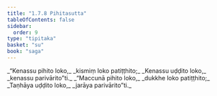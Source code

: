 ```yaml
---
title: "1.7.8 Pihitasutta"
tableOfContents: false
sidebar:
  order: 9
type: "tipitaka"
basket: "su"
book: "saga"
---
```



<DynamicBreadcrumb />

<Division number="68" book="saga">

<Paragraph number="325" type="verses" book="saga">
_“Kenassu pihito loko,_  
_kismiṃ loko patiṭṭhito;_  
_Kenassu uḍḍito loko,_  
_kenassu parivārito”ti._  

</Paragraph>

<Paragraph number="326" type="verses" book="saga">
_“Maccunā pihito loko,_  
_dukkhe loko patiṭṭhito;_  
_Taṇhāya uḍḍito loko,_  
_jarāya parivārito”ti._
</Paragraph>
</Division>